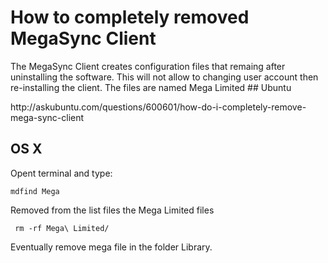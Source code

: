 # How to completely removed MegaSync Client

The MegaSync Client creates configuration files that remaing after uninstalling the software. This will not allow to changing user account then re-installing the client.
The files are named Mega Limited
## Ubuntu

http://askubuntu.com/questions/600601/how-do-i-completely-remove-mega-sync-client


## OS X

Opent terminal and type:

    mdfind Mega

Removed from the list files the Mega Limited files

     rm -rf Mega\ Limited/

Eventually remove mega file in the folder Library.

